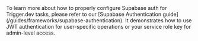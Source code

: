 <Note>
  To learn more about how to properly configure Supabase auth for Trigger.dev tasks, please refer to
  our [Supabase Authentication guide](/guides/frameworks/supabase-authentication). It demonstrates
  how to use JWT authentication for user-specific operations or your service role key for
  admin-level access.
</Note>
